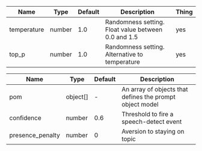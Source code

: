 | Name | Type | Default | Description | Thing |
|------|------|---------|-------------|-------|
| temperature | number | 1.0 | Randomness setting. Float value between 0.0 and 1.5 | yes |
| top_p | number | 1.0 | Randomness setting. Alternative to temperature | yes |


| Name | Type | Default | Description |
|------|------|---------|-------------|
| pom | object[] | - | An array of objects that defines the prompt object model |
| confidence | number | 0.6 | Threshold to fire a speech-detect event |
| presence_penalty | number | 0 | Aversion to staying on topic |


